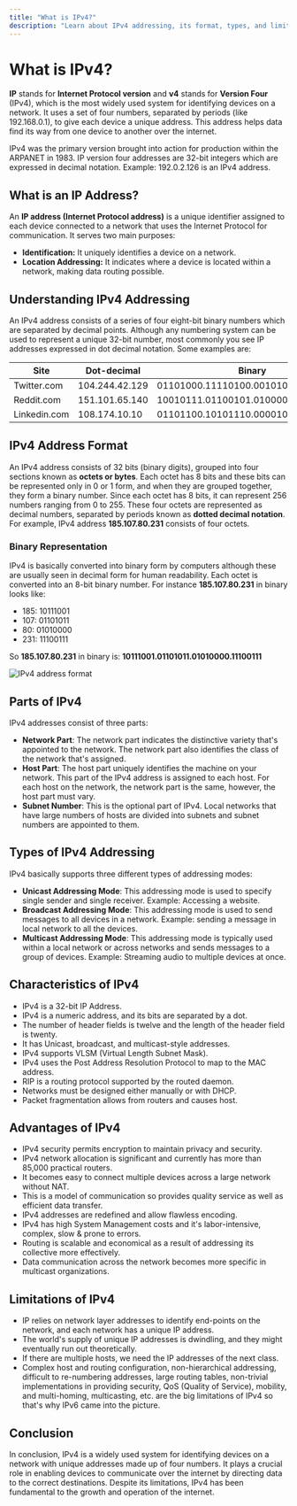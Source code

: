 ```yaml
---
title: "What is IPv4?"
description: "Learn about IPv4 addressing, its format, types, and limitations"
---
```


# What is IPv4?

**IP** stands for **Internet Protocol version** and **v4** stands for **Version Four** (IPv4), which is the most widely used system for identifying devices on a network. It uses a set of four numbers, separated by periods (like 192.168.0.1), to give each device a unique address. This address helps data find its way from one device to another over the internet.

IPv4 was the primary version brought into action for production within the ARPANET in 1983. IP version four addresses are 32-bit integers which are expressed in decimal notation. Example: 192.0.2.126 is an IPv4 address.

## What is an IP Address?

An **IP address (Internet Protocol address)** is a unique identifier assigned to each device connected to a network that uses the Internet Protocol for communication. It serves two main purposes:

- **Identification:** It uniquely identifies a device on a network.
- **Location Addressing:** It indicates where a device is located within a network, making data routing possible.

## Understanding IPv4 Addressing

An IPv4 address consists of a series of four eight-bit binary numbers which are separated by decimal points. Although any numbering system can be used to represent a unique 32-bit number, most commonly you see IP addresses expressed in dot decimal notation. Some examples are:

| Site | Dot-decimal | Binary |
|------|-------------|--------|
| Twitter.com | 104.244.42.129 | 01101000.11110100.00101010.10000001 |
| Reddit.com | 151.101.65.140 | 10010111.01100101.01000001.10001100 |
| Linkedin.com | 108.174.10.10 | 01101100.10101110.00001010.00001010 |

## IPv4 Address Format

An IPv4 address consists of 32 bits (binary digits), grouped into four sections known as **octets or bytes**. Each octet has 8 bits and these bits can be represented only in 0 or 1 form, and when they are grouped together, they form a binary number. Since each octet has 8 bits, it can represent 256 numbers ranging from 0 to 255. These four octets are represented as decimal numbers, separated by periods known as **dotted decimal notation**. For example, IPv4 address **185.107.80.231** consists of four octets.

### Binary Representation

IPv4 is basically converted into binary form by computers although these are usually seen in decimal form for human readability. Each octet is converted into an 8-bit binary number. For instance **185.107.80.231** in binary looks like:

- 185: 10111001
- 107: 01101011
- 80: 01010000
- 231: 11100111

So **185.107.80.231** in binary is: **10111001.01101011.01010000.11100111**

<img className="max-w-xl rounded-xl mx-auto" src="/images/ipv4-address-format.webp" alt="IPv4 address format" />

## Parts of IPv4

IPv4 addresses consist of three parts:

- **Network Part**: The network part indicates the distinctive variety that's appointed to the network. The network part also identifies the class of the network that's assigned.
- **Host Part**: The host part uniquely identifies the machine on your network. This part of the IPv4 address is assigned to each host. For each host on the network, the network part is the same, however, the host part must vary.
- **Subnet Number**: This is the optional part of IPv4. Local networks that have large numbers of hosts are divided into subnets and subnet numbers are appointed to them.

## Types of IPv4 Addressing

IPv4 basically supports three different types of addressing modes:

- **Unicast Addressing Mode**: This addressing mode is used to specify single sender and single receiver. Example: Accessing a website.
- **Broadcast Addressing Mode**: This addressing mode is used to send messages to all devices in a network. Example: sending a message in local network to all the devices.
- **Multicast Addressing Mode**: This addressing mode is typically used within a local network or across networks and sends messages to a group of devices. Example: Streaming audio to multiple devices at once.

## Characteristics of IPv4

- IPv4 is a 32-bit IP Address.
- IPv4 is a numeric address, and its bits are separated by a dot.
- The number of header fields is twelve and the length of the header field is twenty.
- It has Unicast, broadcast, and multicast-style addresses.
- IPv4 supports VLSM (Virtual Length Subnet Mask).
- IPv4 uses the Post Address Resolution Protocol to map to the MAC address.
- RIP is a routing protocol supported by the routed daemon.
- Networks must be designed either manually or with DHCP.
- Packet fragmentation allows from routers and causes host.

## Advantages of IPv4

- IPv4 security permits encryption to maintain privacy and security.
- IPv4 network allocation is significant and currently has more than 85,000 practical routers.
- It becomes easy to connect multiple devices across a large network without NAT.
- This is a model of communication so provides quality service as well as efficient data transfer.
- IPv4 addresses are redefined and allow flawless encoding.
- IPv4 has high System Management costs and it's labor-intensive, complex, slow & prone to errors.
- Routing is scalable and economical as a result of addressing its collective more effectively.
- Data communication across the network becomes more specific in multicast organizations.

## Limitations of IPv4

- IP relies on network layer addresses to identify end-points on the network, and each network has a unique IP address.
- The world's supply of unique IP addresses is dwindling, and they might eventually run out theoretically.
- If there are multiple hosts, we need the IP addresses of the next class.
- Complex host and routing configuration, non-hierarchical addressing, difficult to re-numbering addresses, large routing tables, non-trivial implementations in providing security, QoS (Quality of Service), mobility, and multi-homing, multicasting, etc. are the big limitations of IPv4 so that's why IPv6 came into the picture.

## Conclusion

In conclusion, IPv4 is a widely used system for identifying devices on a network with unique addresses made up of four numbers. It plays a crucial role in enabling devices to communicate over the internet by directing data to the correct destinations. Despite its limitations, IPv4 has been fundamental to the growth and operation of the internet.
